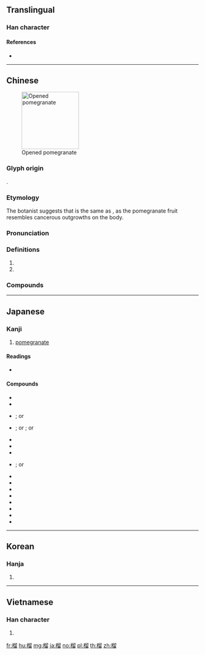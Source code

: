 ==Translingual==

===Han character===
{{Han char|rn=75|rad=木|as=10|sn=14|four=47962|canj=DHHW|ids=⿰木留}}

====References====
* {{Han ref|kx=0544.240|dkj=15280|dj=0932.080|hdz=21267.050|uh=69B4|ud=27060|bh=BA68|bd=47720}}

----

==Chinese==
{{zh-forms}}
[[File:Pomegranate DSW.JPG|thumb|150px|right|Opened pomegranate]]

===Glyph origin===
{{Han etym}}
{{Han compound|木|留|ls=psc|c1=s|c2=p}}.

===Etymology===
The botanist {{w|Li Shizhen}} suggests that {{lang|zh|榴}} is the same as {{och-l|瘤|lump, tumour}}, as the pomegranate fruit resembles cancerous outgrowths on the body.

===Pronunciation===
{{zh-pron
|m=liú
|c=lau4
|h=pfs=liù
|md=liù
|mn=liû
|w=3lieu
|mc=y
|oc=y
|cat=n,pn
}}

===Definitions===
{{zh-hanzi}}

# {{zh-short|石榴|[[pomegranate]]}}
# {{surname|lang=zh}}

===Compounds===
{{zh-der|安石榴|楠榴|榴月|榴火|榴彈炮|榴彈|榴花|榴炮|石榴裙|石榴|朱脣榴齒|番石榴|手榴彈|榴霰彈|榴槤|若榴|鎗榴彈}}

----

==Japanese==

===Kanji===
{{ja-kanji|grade=|rs=木10}}

# [[pomegranate]]

====Readings====
* {{ja-readings|kanon=[[りゅう]] (ryū)|goon=[[る]] (ru)|kun=[[ざくろ]] (zakuro)}}

====Compounds====
{{der-top|Compounds with 榴}}
{{top2}}
* {{ja-r|崖石榴|いたびかずら}}
* {{ja-r|若榴|ざくろ}}
* {{ja-r|柘榴|ざくろ}}; or {{ja-r|柘榴|じゃくろ}}
* {{ja-r|石榴|ざくろ}}; or {{ja-r|石榴|せきりゅう}}; or {{ja-r|石榴|じゃくろ}}
* {{ja-r|石榴石|ざくろいし}}
* {{ja-r|石榴口|ざくろぐち}}
* {{ja-r|石榴鼻|ざくろばな}}
* {{ja-r|手榴弾|しゅりゅうだん}}; or {{ja-r|手榴弾|てりゅうだん}}
{{mid2}}
* {{ja-r|海石榴|つばき}}
* {{ja-r|花柘榴|はなざくろ}}
* {{ja-r|蕃石榴|ばんじろう}}
* {{ja-r|榴輝岩|りゅうきがん}}
* {{ja-r|榴散弾|りゅうさんだん}}
* {{ja-r|榴霰弾|りゅうさんだん}}
* {{ja-r|榴弾|りゅうだん}}
* {{ja-r|榴弾砲|りゅうだんほう}}
{{bottom}}
{{der-bottom}}

----

==Korean==

===Hanja===
{{ko-hanja|hangeul=[[류]]>[[유]]|eumhun=|rv=ryu>yu|mr=ryu>yu|y=lyu>yu}}

# {{defn|lang=ko|sort=木10}}

----

==Vietnamese==

===Han character===
{{vi-hantu|[[lựu]]|rs=木10}}

# {{defn|lang=vi|sort=木10}}

[[fr:榴]]
[[hu:榴]]
[[mg:榴]]
[[ja:榴]]
[[no:榴]]
[[pl:榴]]
[[th:榴]]
[[zh:榴]]